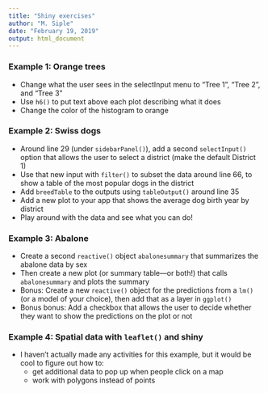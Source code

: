 ```yaml
---
title: "Shiny exercises"
author: "M. Siple"
date: "February 19, 2019"
output: html_document
---
```


### Example 1: Orange trees
-	Change what the user sees in the selectInput menu to “Tree 1”, “Tree 2”, and “Tree 3”
-	Use `h6()` to put text above each plot describing what it does
-	Change the color of the histogram to orange

### Example 2: Swiss dogs 
-	Around line 29 (under `sidebarPanel()`), add a second `selectInput()` option that allows the user to select a district (make the default District 1)
-	Use that new input with `filter()` to subset the data around line 66, to show a table of the most popular dogs in the district
-	Add `breedTable` to the outputs using `tableOutput()` around line 35
-	Add a new plot to your app that shows the average dog birth year by district 
-	Play around with the data and see what you can do!

### Example 3: Abalone
-	Create a second `reactive()` object `abalonesummary` that summarizes the abalone data by sex
-	Then create a new plot (or summary table—or both!) that calls `abalonesummary` and plots the summary
-	Bonus: Create a new `reactive()` object for the predictions from a `lm()` (or a model of your choice), then add that as a layer in `ggplot()`
-	Bonus bonus: Add a checkbox that allows the user to decide whether they want to show the predictions on the plot or not

### Example 4: Spatial data with `leaflet()` and shiny
-	I haven’t actually made any activities for this example, but it would be cool to figure out how to: 
    -	get additional data to pop up when people click on a map
    -	work with polygons instead of points
